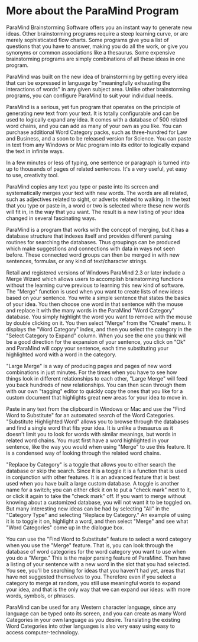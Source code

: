 # More about the ParaMind Program
ParaMind Brainstorming Software offers you an instant way to generate new ideas. Other brainstorming programs require a steep learning curve, or are merely sophisticated flow charts. Some programs give you a list of questions that you have to answer, making you do all the work, or give you synonyms or common associations like a thesaurus. Some expensive brainstorming programs are simply combinations of all these ideas in one program.

ParaMind was built on the new idea of brainstorming by getting every idea that can be expressed in language by "meaningfully exhausting the interactions of words" in any given subject area. Unlike other brainstorming programs, you can configure ParaMind to suit your individual needs.

ParaMind is a serious, yet fun program that operates on the principle of generating new text from your text. It is totally configurable and can be used to logically expand any idea. It comes with a database of 500 related word chains, and you can add as many of your own as you like. You can purchase additional Word Category packs, such as three-hundred for Law and Business, and a soon to be released version for Science. You can paste in text from any Windows or Mac program into its editor to logically expand the text in infinite ways.

In a few minutes or less of typing, one sentence or paragraph is turned into up to thousands of pages of related sentences. It's a very useful, yet easy to use, creativity tool.

ParaMind copies any text you type or paste into its screen and systematically merges your text with new words. The words are all related, such as adjectives related to sight, or adverbs related to walking. In the text that you type or paste in, a word or two is selected where these new words will fit in, in the way that you want. The result is a new listing of your idea changed in several fascinating ways.



ParaMind is a program that works with the concept of merging, but it has a database structure that indexes itself and provides different parsing routines for searching the databases. Thus groupings can be produced which make suggestions and connections with data in ways not seen before. These connected word groups can then be merged in with new sentences, formulas, or any kind of text/character strings.

Retail and registered versions of Windows ParaMind 2.3 or later include a Merge Wizard which allows users to accomplish brainstorming functions without the learning curve previous to learning this new kind of software. The "Merge" function is used when you want to create lists of new ideas based on your sentence. You write a simple sentence that states the basics of your idea. You then choose one word in that sentence with the mouse and replace it with the many words in the ParaMind "Word Category" database. You simply highlight the word you want to remove with the mouse by double clicking on it. You then select "Merge" from the "Create" menu. It displays the "Word Category" index, and then you select the category in the "Select Category to Expand" column. When you see the one you think will be a good direction for the expansion of your sentence, you click on "Ok" and ParaMind will copy your sentence, each time substituting your highlighted word with a word in the category.

"Large Merge" is a way of producing pages and pages of new word combinations in just minutes. For the times when you have to see how things look in different relationships to each other, "Large Merge" will feed you back hundreds of new relationships. You can then scan through them with our own "tagging" editor to quickly copy the ones that you like for a custom document that highlights great new areas for your idea to move in.

Paste in any text from the clipboard in Windows or Mac and use the "Find Word to Substitute" for an automated search of the Word Categories. "Substitute Highlighted Word" allows you to browse through the databases and find a single word that fits your idea. It is unlike a thesaurus as it doesn't limit you to look for words with similar meanings, but words in related word chains. You must first have a word highlighted in your sentence, like the way you would when using "Merge" to use this feature. It is a condensed way of looking through the related word chains.

"Replace by Category" is a toggle that allows you to either search the database or skip the search. Since it is a toggle it is a function that is used in conjunction with other features. It is an advanced feature that is best used when you have built a large custom database. A toggle is another name for a switch; you can either click it on to put a "check mark" next to it, or click it again to take the "check mark" off. If you want to merge without knowing about a customized database, you will not want it to be toggled on. But many interesting new ideas can be had by selecting "All" in the "Category Type" and selecting "Replace by Category." An example of using it is to toggle it on, highlight a word, and then select "Merge" and see what "Word Categories" come up in the dialogue box.




You can use the "Find Word to Substitute" feature to select a word category when you use the "Merge" feature. That is, you can look through the database of word categories for the word category you want to use when you do a "Merge." This is the major parsing feature of ParaMind. Then have a listing of your sentence with a new word in the slot that you had selected. You see, you'll be searching for ideas that you haven't had yet, areas that have not suggested themselves to you. Therefore even if you select a category to merge at random, you still use meaningful words to expand your idea, and that is the only way that we can expand our ideas: with more words, symbols, or phrases.

ParaMind can be used for any Western character language, since any language can be typed onto its screen, and you can create as many Word Categories in your own language as you desire. Translating the existing Word Categories into other languages is also very easy using easy to access computer-technology.


